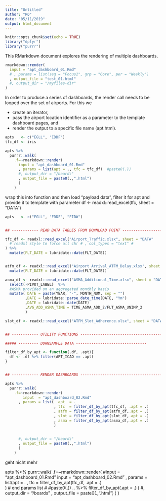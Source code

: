 ```yaml
---
title: "Untitled"
author: "RQ"
date: "05/11/2019"
output: html_document
---
```


```r
knitr::opts_chunk$set(echo = TRUE)
library("dplyr")
library("purrr")
```

This RMarkdown document explores the rendering of multiple dashboards.

```r
rmarkdown::render(
  input = "apt_dashboard_01.Rmd"
  # , params = list(seg = "Focus1", grp = "Core", per = "Weekly")
  , output_file = "test_01.html"
  #, output_dir = "/myfiles-dir"
)
```


In order to produce a series of dashboards, the render call needs to be looped over the set of airports.
For this we 

* create an iterator, 
* pass the airport location identifier as a parameter to the template dashboard pages, and
* render the output to a specific file name (apt.html).

```r
apts   <- c("EGLL", "EDDF")
tfc_df <- iris

apts %>% 
  purrr::walk(
    .f=~rmarkdown::render(
      input = "apt_dashboard_01.Rmd"
      , params = list(apt = ., tfc = tfc_df)  #paste0(.))
      #, output_dir = "/boards"
      , output_file = paste0(.,".html")
      )
    )
```

wrap this into function and then load "payload data", filter it for apt and provide it to template with parameter
df <- readxl::read_excel(tfc, sheet = "DATA")

```r
apts   <- c("EGLL", "EDDF", "EIDW")


## ------------ READ DATA TABLES FROM DOWNLOAD POINT ------------------

tfc_df <- readxl::read_excel("Airport_Traffic.xlsx", sheet = "DATA"
  # readxl style to force all chr # , col_types = "text" #
) %>%
  mutate(FLT_DATE = lubridate::date(FLT_DATE)) 


atfm_df <- readxl::read_excel("Airport_Arrival_ATFM_Delay.xlsx", sheet = "DATA") %>%
  mutate(FLT_DATE = lubridate::date(FLT_DATE)) 

asma_df <- readxl::read_excel("ASMA_Additional_Time.xlsx", sheet = "DATA") %>%
  select(-PIVOT_LABEL)  %>%
  #ASMA provided on an aggregated monthly basis
  mutate( DATE = paste(YEAR, "-", MONTH_NUM, sep = "")
         ,DATE = lubridate::parse_date_time(DATE, "Ym")  
         ,DATE = lubridate::date(DATE)
         ,AVG_ADD_ASMA_TIME = TIME_ASMA_ADD_2/FLT_ASMA_UNIMP_2
         )

slot_df <- readxl::read_excel("ATFM_Slot_Adherence.xlsx", sheet = "DATA")


## ------------ UTILITY FUNCTIONS -------------------------------------

##### --------- DOWNSAMPLE DATA --------------------------------

filter_df_by_apt <- function(.df, .apt){
  df <- .df %>% filter(APT_ICAO == .apt)
}


## ------------ RENDER DASHBOARDS -------------------------------------

apts %>% 
  purrr::walk(
    .f=~rmarkdown::render(
        input  = "apt_dashboard_02.Rmd"
      , params = list(  apt  = .
                      , tfc  = filter_df_by_apt(tfc_df, .apt = .)
                      , atfm = filter_df_by_apt(atfm_df,.apt = .)
                      , slot = filter_df_by_apt(slot_df,.apt = .)
                      , asma = filter_df_by_apt(asma_df,.apt = .)
                      )
      
      
      #, output_dir = "/boards"
      , output_file = paste0(.,".html")
      )
    )


```

geht nicht mehr

apts %>% 
  purrr::walk(
    .f=~rmarkdown::render(
      #input = "apt_dashboard_01.Rmd"
      input = "apt_dashboard_02.Rmd"
      , params = list(apt = . 
                      , tfc = filter_df_by_apt(tfc_df, .apt = .)  
      ) # end params list
                      #   #paste0(.)) .. %>% filter_df_by_apt(.apt = .)   )
      #, output_dir = "/boards"
      , output_file = paste0(.,".html")
      )
    )



                   
